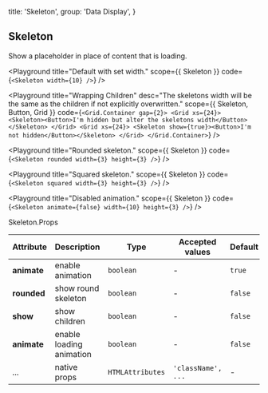 
  title: 'Skeleton',
  group: 'Data Display',
}


## Skeleton

Show a placeholder in place of content that is loading.

<Playground
  title="Default with set width."
  scope={{ Skeleton }}
  code={`
<Skeleton width={10} />
`}
/>

<Playground
  title="Wrapping Children"
  desc="The skeletons width will be the same as the children if not explicitly overwritten."
  scope={{ Skeleton, Button, Grid }}
  code={`
<Grid.Container gap={2}>
    <Grid xs={24}>
        <Skeleton><Button>I'm hidden but alter the skeletons width</Button></Skeleton>
    </Grid>
    <Grid xs={24}>
        <Skeleton show={true}><Button>I'm not hidden</Button></Skeleton>
    </Grid>
  </Grid.Container>
`}
/>

<Playground
    title="Rounded skeleton."
    scope={{ Skeleton }}
    code={`
<Skeleton rounded width={3} height={3} />
`}
/>

<Playground
    title="Squared skeleton."
    scope={{ Skeleton }}
    code={`
<Skeleton squared width={3} height={3} />
`}
/>

<Playground
    title="Disabled animation."
    scope={{ Skeleton }}
    code={`
<Skeleton animate={false} width={10} height={3} />
`}
/>

<Attributes edit="/pagFes/en-us/components/skeleton.mdx">
<Attributes.Title>Skeleton.Props</Attributes.Title>

| Attribute   | Description                                 | Type             | Accepted values    | Default |
| ----------- | ------------------------------------------- | ---------------- | ------------------ | ------- |
| **animate** | enable animation                            | `boolean`        | -                  | `true`  |
| **rounded** | show round skeleton                         | `boolean`        | -                  | `false` |
| **show**    | show children                               | `boolean`        | -                  | `false` |
| **animate** | enable loading animation                    | `boolean`        | -                  | `false` |
| ...         | native props                                | `HTMLAttributes` | `'className', ...` | -       |

</Attributes>

